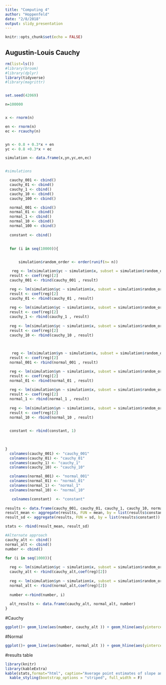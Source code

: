 ```yaml
---
title: "Computing 4"
author: "Hoppenfeld"
date: "2/8/2018"
output: slidy_presentation
---
```


```r
knitr::opts_chunk$set(echo = FALSE)
```



## Augustin-Louis Cauchy

```r
rm(list=ls())
#library(broom)
#library(dplyr)
library(tidyverse)
#library(magrittr)


set.seed(42069)

n=100000


x <- rnorm(n)

en <- rnorm(n)
ec <- rcauchy(n)


yn <- 0.8 + 0.3*x + en
yc <- 0.8 +0.3*x + ec

simulation <- data.frame(x,yn,yc,en,ec)


#simulations

  cauchy_001 <- cbind()
  cauchy_01 <- cbind()
  cauchy_1 <- cbind()
  cauchy_10 <- cbind()
  cauchy_100 <- cbind()

  normal_001 <- cbind()
  normal_01 <- cbind()
  normal_1 <- cbind()
  normal_10 <- cbind()
  normal_100 <- cbind()
  
  constant <- cbind()

  
  for (i in seq(10000)){

    
      simulation$random_order <- order(runif(n= n))

   reg <- lm(simulation$yc ~ simulation$x, subset = simulation$random_order <= 10)
  result <- coef(reg)[2]
  cauchy_001 <- rbind(cauchy_001 , result)

  reg <- lm(simulation$yc ~ simulation$x, subset = simulation$random_order <= 100)
  result <- coef(reg)[2]
  cauchy_01 <- rbind(cauchy_01 , result)
  
  reg <- lm(simulation$yc ~ simulation$x, subset = simulation$random_order <= 1000)
  result <- coef(reg)[2]
  cauchy_1 <- rbind(cauchy_1 , result)
  
  reg <- lm(simulation$yc ~ simulation$x, subset = simulation$random_order <= 10000)
  result <- coef(reg)[2]
  cauchy_10 <- rbind(cauchy_10 , result)
  

  
   reg <- lm(simulation$yn ~ simulation$x, subset = simulation$random_order <= 10)
  result <- coef(reg)[2]
  normal_001 <- rbind(normal_001 , result)

  reg <- lm(simulation$yn ~ simulation$x, subset = simulation$random_order <= 100)
  result <- coef(reg)[2]
  normal_01 <- rbind(normal_01 , result)
  
  reg <- lm(simulation$yn ~ simulation$x, subset = simulation$random_order <= 1000)
  result <- coef(reg)[2]
  normal_1 <- rbind(normal_1 , result)
  
  reg <- lm(simulation$yn ~ simulation$x, subset = simulation$random_order <= 10000)
  result <- coef(reg)[2]
  normal_10 <- rbind(normal_10 , result)
  

  constant <- rbind(constant, 1)
 
  

}
  colnames(cauchy_001) <- "cauchy_001"
  colnames(cauchy_01) <- "cauchy_01"
  colnames(cauchy_1) <- "cauchy_1"
  colnames(cauchy_10) <- "cauchy_10"

  colnames(normal_001) <- "normal_001"
  colnames(normal_01) <- "normal_01"
  colnames(normal_1) <- "normal_1"
  colnames(normal_10) <- "normal_10"

   colnames(constant)  <- "constant"
  
results <- data.frame(cauchy_001, cauchy_01, cauchy_1, cauchy_10, normal_001, normal_01, normal_1, normal_10,  constant)
result_mean <- aggregate(results, FUN = mean, by = list(results$constant))
result_sd <- aggregate(results, FUN = sd, by = list(results$constant))

stats <- rbind(result_mean, result_sd)
```

```r

#Alternate approach
cauchy_alt <- cbind()
normal_alt <- cbind()
number <- cbind()

for (i in seq(1000)){
  
  reg <- lm(simulation$yc ~ simulation$x, subset = simulation$random_order <= i)
  cauchy_alt <- rbind(cauchy_alt,coef(reg)[2])
  
  reg <- lm(simulation$yn ~ simulation$x, subset = simulation$random_order <= i)
  normal_alt <- rbind(normal_alt,coef(reg)[2])
  
  number <-rbind(number, i)
  
  alt_results <- data.frame(cauchy_alt, normal_alt, number)
}
```
#Cauchy
```r
ggplot()+ geom_line(aes(number, cauchy_alt )) + geom_hline(aes(yintercept = cauchy_alt[i])) + xlab("Sample Size") +ylab("Beta Hat (cauchy)")
```


#Normal
```r
ggplot()+ geom_line(aes(number, normal_alt )) + geom_hline(aes(yintercept = normal_alt[i])) + xlab("Sample Size") +ylab("Beta Hat (normal)")
```

#results table

```r


library(knitr)
library(kableExtra)
kable(stats,format="html", caption="Average point estimates of slope and intercept") %>%
  kable_styling(bootstrap_options = "striped", full_width = F)
```


